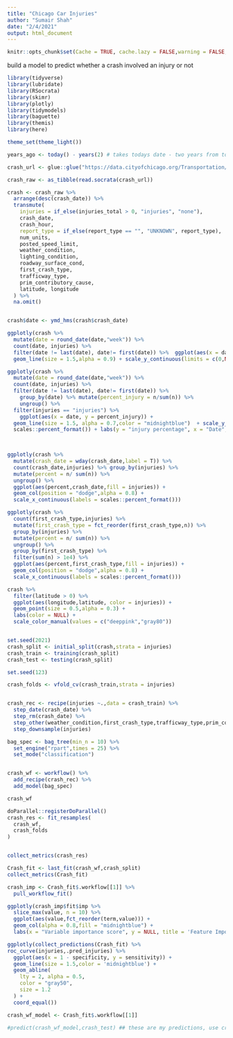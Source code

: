 ```yaml
---
title: "Chicago Car Injuries"
author: "Sumair Shah"
date: "2/4/2021"
output: html_document
---
```


```r
knitr::opts_chunk$set(Cache = TRUE, cache.lazy = FALSE,warning = FALSE, message = FALSE,echo = TRUE,dpi = 180, fig.width = 8, fig.height = 5)

```

build a model to predict whether a crash involved an injury or not

```r
library(tidyverse)
library(lubridate)
library(RSocrata)
library(skimr)
library(plotly)
library(tidymodels)
library(baguette)
library(themis)
library(here)

theme_set(theme_light())

years_ago <- today() - years(2) # takes todays date - two years from today

crash_url <- glue::glue("https://data.cityofchicago.org/Transportation/Traffic-Crashes-Crashes/85ca-t3if?$where=CRASH_DATE > '{years_ago}'")

crash_raw <- as_tibble(read.socrata(crash_url))

```

```r
crash <- crash_raw %>%
  arrange(desc(crash_date)) %>%
  transmute(
    injuries = if_else(injuries_total > 0, "injuries", "none"),
    crash_date,
    crash_hour,
    report_type = if_else(report_type == "", "UNKNOWN", report_type),
    num_units,
    posted_speed_limit,
    weather_condition,
    lighting_condition,
    roadway_surface_cond,
    first_crash_type,
    trafficway_type,
    prim_contributory_cause,
    latitude, longitude
  ) %>%
  na.omit()



```

```r
crash$date <- ymd_hms(crash$crash_date)

ggplotly(crash %>%
  mutate(date = round_date(date,"week")) %>%
  count(date, injuries) %>% 
  filter(date != last(date), date!= first(date)) %>%  ggplot(aes(x = date, y = n,color = injuries)) +
  geom_line(size = 1.5,alpha = 0.9) + scale_y_continuous(limits = c(0,NA)) + labs(x = "Date", y = "Number of injuries",title = "Number of Injuries per week"))


```


```r

ggplotly(crash %>%
  mutate(date = round_date(date,"week")) %>%
  count(date, injuries) %>% 
  filter(date != last(date), date!= first(date)) %>% 
    group_by(date) %>% mutate(percent_injury = n/sum(n)) %>% 
    ungroup() %>% 
  filter(injuries == "injuries") %>% 
    ggplot(aes(x = date, y = percent_injury)) +
  geom_line(size = 1.5, alpha = 0.7,color = "midnightblue")  + scale_y_continuous(limits = c(0,NA), labels = 
  scales::percent_format()) + labs(y = "injury percentage", x = "Date", title = "Percent injury by Date"))
  



```


```r
ggplotly(crash %>% 
  mutate(crash_date = wday(crash_date,label = T)) %>% 
  count(crash_date,injuries) %>% group_by(injuries) %>% 
  mutate(percent = n/ sum(n)) %>% 
  ungroup() %>% 
  ggplot(aes(percent,crash_date,fill = injuries)) + 
  geom_col(position = "dodge",alpha = 0.8) + 
  scale_x_continuous(labels = scales::percent_format()))

```

```r
ggplotly(crash %>% 
  count(first_crash_type,injuries) %>% 
  mutate(first_crash_type = fct_reorder(first_crash_type,n)) %>% 
  group_by(injuries) %>% 
  mutate(percent = n/ sum(n)) %>% 
  ungroup() %>% 
  group_by(first_crash_type) %>% 
  filter(sum(n) > 1e4) %>% 
  ggplot(aes(percent,first_crash_type,fill = injuries)) + 
  geom_col(position = "dodge",alpha = 0.8) + 
  scale_x_continuous(labels = scales::percent_format()))

```


```r

crash %>% 
  filter(latitude > 0) %>% 
  ggplot(aes(longitude,latitude, color = injuries)) + 
  geom_point(size = 0.5,alpha = 0.3) +
  labs(color = NULL) + 
  scale_color_manual(values = c("deeppink","gray80"))



```

```r

set.seed(2021)
crash_split <- initial_split(crash,strata = injuries)
crash_train <- training(crash_split)
crash_test <- testing(crash_split)

set.seed(123)

crash_folds <- vfold_cv(crash_train,strata = injuries)



```

```r
crash_rec <- recipe(injuries ~.,data = crash_train) %>% 
  step_date(crash_date) %>% 
  step_rm(crash_date) %>% 
  step_other(weather_condition,first_crash_type,trafficway_type,prim_contributory_cause, other = "OTHER") %>% 
  step_downsample(injuries)

bag_spec <- bag_tree(min_n = 10) %>% 
  set_engine("rpart",times = 25) %>% 
  set_mode("classification")


crash_wf <- workflow() %>% 
  add_recipe(crash_rec) %>% 
  add_model(bag_spec)

crash_wf

```

```r
doParallel::registerDoParallel()
crash_res <- fit_resamples(
  crash_wf,
  crash_folds
)



```

```r
collect_metrics(crash_res)
```


```r

Crash_fit <- last_fit(crash_wf,crash_split)
collect_metrics(Crash_fit)


```



```r

crash_imp <- Crash_fit$.workflow[[1]] %>% 
  pull_workflow_fit()

ggplotly(crash_imp$fit$imp %>% 
  slice_max(value, n = 10) %>% 
  ggplot(aes(value,fct_reorder(term,value))) + 
  geom_col(alpha = 0.8,fill = "midnightblue") + 
  labs(x = "Variable importance score", y = NULL, title = 'Feature Importance'))


```

```r

ggplotly(collect_predictions(Crash_fit) %>% 
roc_curve(injuries,.pred_injuries) %>% 
  ggplot(aes(x = 1 - specificity, y = sensitivity)) + 
  geom_line(size = 1.5,color = 'midnightblue') + 
  geom_abline(
    lty = 2, alpha = 0.5,
    color = "gray50",
    size = 1.2
  ) + 
  coord_equal())


```

```r

crash_wf_model <- Crash_fit$.workflow[[1]]

#predict(crash_wf_model,crash_test) ## these are my predictions, use crash_wf model to predict on new data



```


